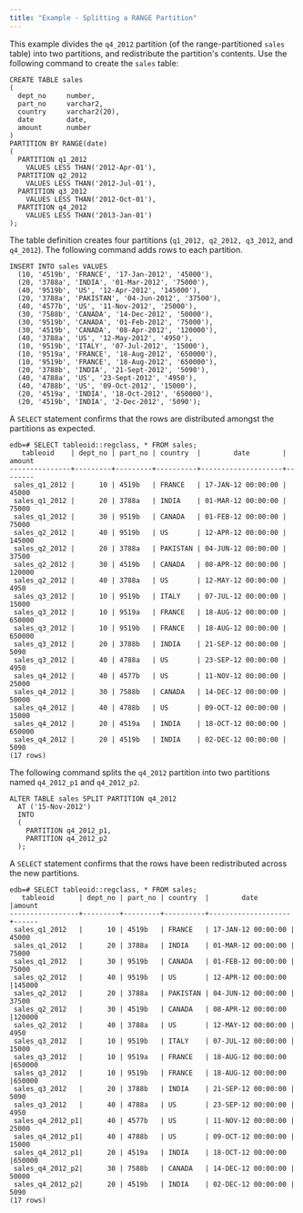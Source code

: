 ```yaml
---
title: "Example - Splitting a RANGE Partition"
---
```


<div id="example_splitting_a_range_partition" class="registered_link"></div>


This example divides the `q4_2012` partition (of the range-partitioned `sales` table) into two partitions, and redistribute the partition's contents. Use the following command to create the `sales` table:

``` text
CREATE TABLE sales
(
  dept_no     number,
  part_no     varchar2,
  country     varchar2(20),
  date        date,
  amount      number
)
PARTITION BY RANGE(date)
(
  PARTITION q1_2012
    VALUES LESS THAN('2012-Apr-01'),
  PARTITION q2_2012
    VALUES LESS THAN('2012-Jul-01'),
  PARTITION q3_2012
    VALUES LESS THAN('2012-Oct-01'),
  PARTITION q4_2012
    VALUES LESS THAN('2013-Jan-01')
);
```

The table definition creates four partitions (`q1_2012, q2_2012, q3_2012`, and `q4_2012`). The following command adds rows to each partition.

``` text
INSERT INTO sales VALUES
  (10, '4519b', 'FRANCE', '17-Jan-2012', '45000'),
  (20, '3788a', 'INDIA', '01-Mar-2012', '75000'),
  (40, '9519b', 'US', '12-Apr-2012', '145000'),
  (20, '3788a', 'PAKISTAN', '04-Jun-2012', '37500'),
  (40, '4577b', 'US', '11-Nov-2012', '25000'),
  (30, '7588b', 'CANADA', '14-Dec-2012', '50000'),
  (30, '9519b', 'CANADA', '01-Feb-2012', '75000'),
  (30, '4519b', 'CANADA', '08-Apr-2012', '120000'),
  (40, '3788a', 'US', '12-May-2012', '4950'),
  (10, '9519b', 'ITALY', '07-Jul-2012', '15000'),
  (10, '9519a', 'FRANCE', '18-Aug-2012', '650000'),
  (10, '9519b', 'FRANCE', '18-Aug-2012', '650000'),
  (20, '3788b', 'INDIA', '21-Sept-2012', '5090'),
  (40, '4788a', 'US', '23-Sept-2012', '4950'),
  (40, '4788b', 'US', '09-Oct-2012', '15000'),
  (20, '4519a', 'INDIA', '18-Oct-2012', '650000'),
  (20, '4519b', 'INDIA', '2-Dec-2012', '5090');
```

A `SELECT` statement confirms that the rows are distributed amongst the partitions as expected.

``` text
edb=# SELECT tableoid::regclass, * FROM sales;
   tableoid    | dept_no | part_no | country  |        date        | amount
---------------+---------+---------+----------+--------------------+--------
 sales_q1_2012 |      10 | 4519b   | FRANCE   | 17-JAN-12 00:00:00 |  45000
 sales_q1_2012 |      20 | 3788a   | INDIA    | 01-MAR-12 00:00:00 |  75000
 sales_q1_2012 |      30 | 9519b   | CANADA   | 01-FEB-12 00:00:00 |  75000
 sales_q2_2012 |      40 | 9519b   | US       | 12-APR-12 00:00:00 | 145000
 sales_q2_2012 |      20 | 3788a   | PAKISTAN | 04-JUN-12 00:00:00 |  37500
 sales_q2_2012 |      30 | 4519b   | CANADA   | 08-APR-12 00:00:00 | 120000
 sales_q2_2012 |      40 | 3788a   | US       | 12-MAY-12 00:00:00 |   4950
 sales_q3_2012 |      10 | 9519b   | ITALY    | 07-JUL-12 00:00:00 |  15000
 sales_q3_2012 |      10 | 9519a   | FRANCE   | 18-AUG-12 00:00:00 | 650000
 sales_q3_2012 |      10 | 9519b   | FRANCE   | 18-AUG-12 00:00:00 | 650000
 sales_q3_2012 |      20 | 3788b   | INDIA    | 21-SEP-12 00:00:00 |   5090
 sales_q3_2012 |      40 | 4788a   | US       | 23-SEP-12 00:00:00 |   4950
 sales_q4_2012 |      40 | 4577b   | US       | 11-NOV-12 00:00:00 |  25000
 sales_q4_2012 |      30 | 7588b   | CANADA   | 14-DEC-12 00:00:00 |  50000
 sales_q4_2012 |      40 | 4788b   | US       | 09-OCT-12 00:00:00 |   15000
 sales_q4_2012 |      20 | 4519a   | INDIA    | 18-OCT-12 00:00:00 | 650000
 sales_q4_2012 |      20 | 4519b   | INDIA    | 02-DEC-12 00:00:00 |   5090
(17 rows)
```

The following command splits the `q4_2012` partition into two partitions named `q4_2012_p1` and `q4_2012_p2`.

``` text
ALTER TABLE sales SPLIT PARTITION q4_2012
  AT ('15-Nov-2012')
  INTO
  (
    PARTITION q4_2012_p1,
    PARTITION q4_2012_p2
  );
```

A `SELECT` statement confirms that the rows have been redistributed across the new partitions.

``` text
edb=# SELECT tableoid::regclass, * FROM sales;
   tableoid      | dept_no | part_no | country  |        date        |amount
-----------------+---------+---------+----------+--------------------+------
 sales_q1_2012   |      10 | 4519b   | FRANCE   | 17-JAN-12 00:00:00 | 45000
 sales_q1_2012   |      20 | 3788a   | INDIA    | 01-MAR-12 00:00:00 | 75000
 sales_q1_2012   |      30 | 9519b   | CANADA   | 01-FEB-12 00:00:00 | 75000
 sales_q2_2012   |      40 | 9519b   | US       | 12-APR-12 00:00:00 |145000
 sales_q2_2012   |      20 | 3788a   | PAKISTAN | 04-JUN-12 00:00:00 | 37500
 sales_q2_2012   |      30 | 4519b   | CANADA   | 08-APR-12 00:00:00 |120000
 sales_q2_2012   |      40 | 3788a   | US       | 12-MAY-12 00:00:00 |  4950
 sales_q3_2012   |      10 | 9519b   | ITALY    | 07-JUL-12 00:00:00 | 15000
 sales_q3_2012   |      10 | 9519a   | FRANCE   | 18-AUG-12 00:00:00 |650000
 sales_q3_2012   |      10 | 9519b   | FRANCE   | 18-AUG-12 00:00:00 |650000
 sales_q3_2012   |      20 | 3788b   | INDIA    | 21-SEP-12 00:00:00 |  5090
 sales_q3_2012   |      40 | 4788a   | US       | 23-SEP-12 00:00:00 |  4950
 sales_q4_2012_p1|      40 | 4577b   | US       | 11-NOV-12 00:00:00 | 25000
 sales_q4_2012_p1|      40 | 4788b   | US       | 09-OCT-12 00:00:00 | 15000
 sales_q4_2012_p1|      20 | 4519a   | INDIA    | 18-OCT-12 00:00:00 |650000
 sales_q4_2012_p2|      30 | 7588b   | CANADA   | 14-DEC-12 00:00:00 | 50000
 sales_q4_2012_p2|      20 | 4519b   | INDIA    | 02-DEC-12 00:00:00 |  5090
(17 rows)
```
